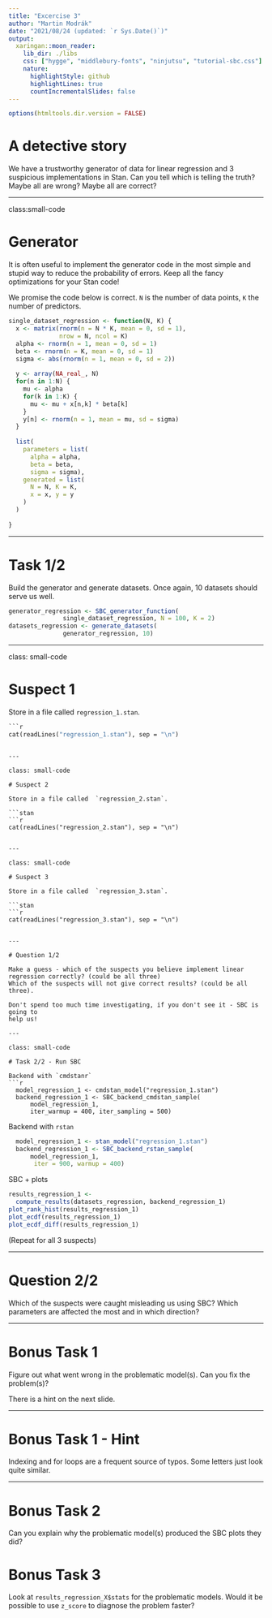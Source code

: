 ```yaml
---
title: "Excercise 3"
author: "Martin Modrák"
date: "2021/08/24 (updated: `r Sys.Date()`)"
output:
  xaringan::moon_reader:
    lib_dir: ./libs
    css: ["hygge", "middlebury-fonts", "ninjutsu", "tutorial-sbc.css"]
    nature:
      highlightStyle: github
      highlightLines: true
      countIncrementalSlides: false
---
```


```r
options(htmltools.dir.version = FALSE)
```

# A detective story

We have a trustworthy generator of data for linear regression 
and 3 suspicious implementations in Stan. Can you tell which is telling the truth?
Maybe all are wrong? Maybe all are correct?

---

class:small-code

# Generator

It is often useful to implement the generator code in the most simple and stupid
way to reduce the probability of errors. Keep all the fancy optimizations for your
Stan code!

We promise the code below is correct. `N` is the number of data points, `K` the number of predictors.

```r
single_dataset_regression <- function(N, K) {
  x <- matrix(rnorm(n = N * K, mean = 0, sd = 1), 
              nrow = N, ncol = K)
  alpha <- rnorm(n = 1, mean = 0, sd = 1)
  beta <- rnorm(n = K, mean = 0, sd = 1)
  sigma <- abs(rnorm(n = 1, mean = 0, sd = 2))
  
  y <- array(NA_real_, N)
  for(n in 1:N) {
    mu <- alpha
    for(k in 1:K) {
      mu <- mu + x[n,k] * beta[k]
    }
    y[n] <- rnorm(n = 1, mean = mu, sd = sigma) 
  }
  
  list(
    parameters = list(
      alpha = alpha,
      beta = beta,
      sigma = sigma),
    generated = list(
      N = N, K = K,
      x = x, y = y
    )
  )
  
}
```

---

# Task 1/2

Build the generator and generate datasets.
Once again, 10 datasets should serve us well.

```r
generator_regression <- SBC_generator_function(
               single_dataset_regression, N = 100, K = 2)
datasets_regression <- generate_datasets(
               generator_regression, 10)
```

---

class: small-code

# Suspect 1

Store in a file called `regression_1.stan`.

```stan
```r
cat(readLines("regression_1.stan"), sep = "\n")
```
```

---

class: small-code

# Suspect 2

Store in a file called  `regression_2.stan`.

```stan
```r
cat(readLines("regression_2.stan"), sep = "\n")
```
```

---

class: small-code

# Suspect 3

Store in a file called  `regression_3.stan`.

```stan
```r
cat(readLines("regression_3.stan"), sep = "\n")
```
```

---

# Question 1/2

Make a guess - which of the suspects you believe implement linear regression correctly? (could be all three)
Which of the suspects will not give correct results? (could be all three).

Don't spend too much time investigating, if you don't see it - SBC is going to 
help us!

---

class: small-code

# Task 2/2 - Run SBC

Backend with `cmdstanr`
```r
  model_regression_1 <- cmdstan_model("regression_1.stan")
  backend_regression_1 <- SBC_backend_cmdstan_sample(
      model_regression_1, 
      iter_warmup = 400, iter_sampling = 500)

```

Backend with `rstan`

```r
  model_regression_1 <- stan_model("regression_1.stan")
  backend_regression_1 <- SBC_backend_rstan_sample(
      model_regression_1, 
       iter = 900, warmup = 400)
```

SBC + plots

```r
results_regression_1 <- 
  compute_results(datasets_regression, backend_regression_1)
plot_rank_hist(results_regression_1)
plot_ecdf(results_regression_1)
plot_ecdf_diff(results_regression_1)

```

(Repeat for all 3 suspects)

---

# Question 2/2

Which of the suspects were caught misleading us using SBC? 
Which parameters are affected the most and in which direction?


---

# Bonus Task 1

Figure out what went wrong in the problematic model(s). Can you fix the problem(s)?

There is a hint on the next slide.

---

# Bonus Task 1 - Hint

Indexing and for loops are a frequent source of typos. Some letters just look quite similar.

---

# Bonus Task 2

Can you explain why the problematic model(s) produced the SBC plots they did?

# Bonus Task 3

Look at `results_regression_X$stats` for the problematic models. Would it be possible to use `z_score` to diagnose the problem faster? 
